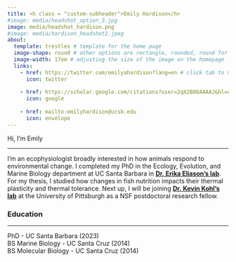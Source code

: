 ```yaml
---
title: <h class = "custom-subheader">Emily Hardison</h>
#image: media/headshot_option_3.jpg
image: media/headshot_hardison.png
#image: media/hardison_headshot2.jpeg
about:
  template: trestles # template for the home page 
  image-shape: round # other options are rectangle, rounded, round for image shape
  image-width: 17em # adjusting the size of the image on the homepage
  links: 
    - href: https://twitter.com/emilyahardison?lang=en # click tab to make sure it's aligned with text. otherwise will throw error 
      icon: twitter
      
    - href: https://scholar.google.com/citations?user=2qX2B08AAAAJ&hl=en
      icon: google
      
    - href: mailto:emilyhardison@ucsb.edu
      icon: envelope 
---
```


<!-- <a class = "custom-icon">{{< fa earth-americas = "a fish" >}}</a>  -->

<h class = "large-gray-text-1">Hi, I'm Emily </h>

------------------------------------------------------------------------

I'm an ecophysiologist broadly interested in how animals respond to environmental change. I completed my PhD in the Ecology, Evolution, and Marine Biology department at UC Santa Barbara in [**Dr. Erika Eliason's lab**](https://erikaeliason.com/). For my thesis, I studied how changes in fish nutrition impacts their thermal plasticity and thermal tolerance. Next up, I will be joining [**Dr. Kevin Kohl's lab**](https://www.kohl-lab.com/) at the University of Pittsburgh as a NSF postdoctoral research fellow.

### <h class = "large-gray-text-1"> Education </h>

------------------------------------------------------------------------

PhD - UC Santa Barbara (2023)\
BS Marine Biology - UC Santa Cruz (2014)\
BS Molecular Biology - UC Santa Cruz (2014) <!-- two spaces after the line to make it not a big space between lines -->
